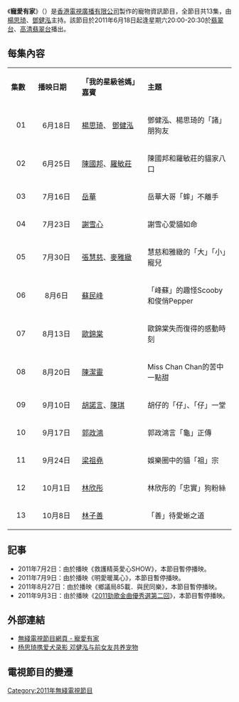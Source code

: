 {{unreferenced|time=2017-07-17T02:32:19+00:00}}
{{無綫節目
| 中文節目名=寵愛有家
| 英文節目名={{lang|en|Paw Love}}
| 圖片=[[檔案:TVB_Paw_Love.jpg|300px]]
| 翡翠台首播日期=2011年6月18日-2011年10月8日
| 翡翠台首播時間=逢星期六 20:00-20:30（連廣告）<br/>2011年7月2日暫停播映<br/>2011年7月9日暫停播映<br/>2011年8月27日暫停播映<br/>2011年9月3日暫停播映<br/>2011年10月1日 20:30-20:55<br/>2011年10月8日 20:30-21:00
| 高清翡翠台首播日期=2011年6月18日-2011年10月8日
| 高清翡翠台首播時間=逢星期六 20:00-20:30（連廣告）<br/>2011年7月2日暫停播映<br/>2011年7月9日暫停播映<br/>2011年8月27日暫停播映<br/>2011年9月3日暫停播映<br/>2011年10月1日 20:30-20:55<br/>2011年10月8日 20:30-21:00
| 監製=[[林嘉穎|林嘉穎]]
| 編審=[[張穎珊|張穎珊]]
| 製作統籌=
| 集數=13
| 類型=寵物資訊
| 製作公司=[[電視廣播有限公司|電視廣播有限公司]]
| 主持=[[楊思琦|楊思琦]]、[[鄧健泓|鄧健泓]]
| 網頁=http://programme.tvb.com/lifestyle/pawlove/
}}
《'''寵愛有家'''》（{{lang-en|'''Paw Love'''}}）是[[香港|香港]][[電視廣播有限公司|電視廣播有限公司]]製作的寵物資訊節目，全節目共13集，由[[楊思琦|楊思琦]]、[[鄧健泓|鄧健泓]]主持。該節目於2011年6月18日起逢星期六20:00-20:30於[[翡翠台|翡翠台]]、[[高清翡翠台|高清翡翠台]]播出。

==每集內容==
{| class="wikitable" style="width:60%; font-size: 14px;"
|- style="background:cornflowerblue; color:white" align=center
| style="width:5%"|'''集數''' || style="width:10%"|'''播映日期''' || style="width:15%"|'''「我的星級爸媽」嘉賓''' || style="width:20%"|'''主題'''
|-
| align=center| 01 || align=center| 6月18日 ||[[楊思琦|楊思琦]]、 [[鄧健泓|鄧健泓]] || 鄧健泓、楊思琦的「諸」朋狗友
|- style="background:mistyrose"
| align=center| 02 || align=center| 6月25日 || [[陳國邦|陳國邦]]、[[羅敏莊|羅敏莊]] || 陳國邦和羅敏莊的貓家八口
|-
| align=center| 03 || align=center| 7月16日 || [[岳華|岳華]] || 岳華大哥「蟀」不離手
|- style="background:mistyrose"
| align=center| 04 || align=center| 7月23日 || [[謝雪心|謝雪心]]  || 謝雪心愛貓如命
|-
| align=center| 05 || align=center| 7月30日 || [[張慧慈|張慧慈]]、[[麥雅緻|麥雅緻]]  || 慧慈和雅緻的「大」「小」寵兒
|- style="background:mistyrose"
| align=center| 06 || align=center| 8月6日 || [[蘇民峰|蘇民峰]] || 「峰蘇」的趣怪Scooby和俊俏Pepper
|-
| align=center| 07 || align=center| 8月13日 || [[歐錦棠|歐錦棠]] || 歐錦棠失而復得的感動時刻
|- style="background:mistyrose"
| align=center| 08 || align=center| 8月20日 || [[陳潔靈|陳潔靈]] || Miss Chan Chan的苦中一點甜
|-
| align=center| 09 || align=center| 9月10日 || [[胡諾言|胡諾言]]、[[陳琪|陳琪]] || 胡仔的「仔」、「仔」一堂
|- style="background:mistyrose"
| align=center| 10 || align=center| 9月17日 || [[郭政鴻|郭政鴻]] || 郭政鴻言「龜」正傳
|-
| align=center| 11 || align=center| 9月24日 || [[梁祖堯|梁祖堯]] || 娛樂圈中的貓「祖」宗
|- style="background:mistyrose"
| align=center| 12 || align=center| 10月1日 || [[林欣彤|林欣彤]] || 林欣彤的「忠實」狗粉絲
|-
| align=center| 13 || align=center| 10月8日 || [[林子善|林子善]] || 「善」待愛蜥之道
|}

== 記事 ==
*2011年7月2日：由於播映《救護精英愛心SHOW》，本節目暫停播映。
*2011年7月9日：由於播映《明愛暖萬心》，本節目暫停播映。
*2011年8月27日：由於播映《鄉議局85載．與民同樂》，本節目暫停播映。
*2011年9月3日：由於播映《[[勁歌金曲優秀選|2011勁歌金曲優秀選第二回]]》，本節目暫停播映。

==外部連結==
* [http://programme.tvb.com/lifestyle/pawlove/ 無綫電視節目網頁 - 寵愛有家] {{Wayback|url=http://programme.tvb.com/lifestyle/pawlove/ |date=20190818124945 }}
*[http://ent.sina.com.cn/v/h/2011-06-05/12063326301.shtml 杨思琦携爱犬录影 邓健泓与前女友共养宠物]

==電視節目的變遷==
{{電視節目的變遷
| 電視台={{HK}}[[電視廣播有限公司|無綫電視]][[翡翠台|翡翠台]]、[[高清翡翠台|高清翡翠台]]
| 播放檔次=星期六 20:00-20:30時段
| 節目名稱=寵愛有家<br>(第1-11集)<br>(2011.06.18 - 2011.09.24)
| 上一節目=[[更上一層樓|更上一層樓]]<br>(2011.02.12 - 2011.06.11)
| 下一節目=翡翠台：<br/>能者舞台非凡夜<br>(2011.10.01)<small>(19:00-20:30)</small>
----
高清翡翠台：<br/>[[蔡瀾歎名菜|蔡瀾歎名菜]]<br>(2011.10.01 - 2012.02.04)<small>(19:30-20:30)</small>
|2電視台={{HK}}[[電視廣播有限公司|無綫電視]][[翡翠台|翡翠台]]、[[高清翡翠台|高清翡翠台]]
|2播放檔次=星期六 20:30-21:00時段
|2節目名稱=寵愛有家<br>(第12-13集)<br>(2011.10.01 - 2011.10.08)
|2上一節目=高清好戲派：[[變形金剛|變形金剛]]<br>(2011.09.24)<small>(20:30-23:30)</small>
|2下一節目=[[香港美食100強|香港美食100強]]<br>(2011.10.15 - 2011.11.12)
}}

[[Category:2011年無綫電視節目|Category:2011年無綫電視節目]]